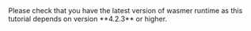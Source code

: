 
<Callout type="warning" emoji="⚠️">
  Please check that you have the latest version of wasmer runtime as this
  tutorial depends on version **4.2.3** or higher.
</Callout>
